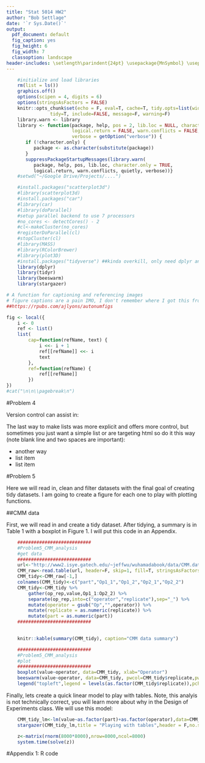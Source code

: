 ```yaml
---
title: "Stat 5014 HW2"
author: "Bob Settlage"
date: '`r Sys.Date()`'
output:
  pdf_document: default
  fig_caption: yes
  fig_height: 6
  fig_width: 7
  classoption: landscape
header-includes: \setlength\parindent{24pt} \usepackage{MnSymbol} \usepackage{mathrsfs}
---
```


```r
    #initialize and load libraries
    rm(list = ls())   
    graphics.off()
    options(scipen = 4, digits = 6)
    options(stringsAsFactors = FALSE)
    knitr::opts_chunk$set(echo = F, eval=T, cache=T, tidy.opts=list(width.cutoff=55),
                tidy=T, include=FALSE, message=F, warning=F)
    library.warn <- library
    library <- function(package, help, pos = 2, lib.loc = NULL, character.only = FALSE,
                        logical.return = FALSE, warn.conflicts = FALSE, quietly = TRUE,
                        verbose = getOption("verbose")) {
       if (!character.only) {
          package <- as.character(substitute(package))
       }
       suppressPackageStartupMessages(library.warn(
          package, help, pos, lib.loc, character.only = TRUE,
          logical.return, warn.conflicts, quietly, verbose))}
    #setwd("~/Google Drive/Projects/....")

    #install.packages("scatterplot3d")
    #library(scatterplot3d)
    #install.packages("car")
    #library(car)
    #library(doParallel)
    #setup parallel backend to use 7 processors
    #no_cores <- detectCores() - 2
    #cl<-makeCluster(no_cores)
    #registerDoParallel(cl)
    #stopCluster(cl)
    #library(MASS)
    #library(RColorBrewer)
    #library(plot3D)
    #install.packages("tidyverse") ##kinda overkill, only need dplyr and tidyr
    library(dplyr)
    library(tidyr)
    library(beeswarm)
    library(stargazer)
```

```r
# A function for captioning and referencing images
# figure captions are a pain IMO, I don't remember where I got this from but it may be referenced here: 
##https://rpubs.com/ajlyons/autonumfigs

fig <- local({
    i <- 0
    ref <- list()
    list(
        cap=function(refName, text) {
            i <<- i + 1
            ref[[refName]] <<- i
            text
        },
        ref=function(refName) {
            ref[[refName]]
        })
})
#cat("\n\n\\pagebreak\n")
```

#Problem 4

Version control can assist in:

\begin{itemize}
    \item first thought  
    \item second thought  
    \item third thought
\end{itemize}

\noindent The last way to make lists was more explicit and offers more control, but sometimes you just want a simple list or are targeting html so do it this way (note blank line and two spaces are important):  

* another way  
* list item  
* list item

#Problem 5

Here we will read in, clean and filter datasets with the final goal of creating tidy datasets.  I am going to create a figure for each one to play with plotting functions.

##CMM data

First, we will read in and create a tidy dataset.  After tidying, a summary is in Table 1 with a boxplot in Figure 1.  I will put this code in an Appendix.
```r
    ########################### 
    #Problem5_CMM_analysis  
    #get data  
    ########################### 
    url<-"http://www2.isye.gatech.edu/~jeffwu/wuhamadabook/data/CMM.dat"
    CMM_raw<-read.table(url, header=F, skip=1, fill=T, stringsAsFactors = F)
    CMM_tidy<-CMM_raw[-1,]
    colnames(CMM_tidy)<-c("part","Op1_1","Op1_2","Op2_1","Op2_2")
    CMM_tidy<-CMM_tidy %>%  
        gather(op_rep,value,Op1_1:Op2_2) %>%  
        separate(op_rep,into=c("operator","replicate"),sep="_") %>%  
        mutate(operator = gsub("Op","",operator)) %>%  
        mutate(replicate = as.numeric(replicate)) %>%  
        mutate(part = as.numeric(part))
    ########################### 
    
```


```r
    knitr::kable(summary(CMM_tidy), caption="CMM data summary")
```


```r
    ########################### 
    #Problem5_CMM_analysis  
    #plot  
    ########################### 
    boxplot(value~operator, data=CMM_tidy, xlab="Operator")
    beeswarm(value~operator, data=CMM_tidy, pwcol=CMM_tidy$replicate,pwpch=as.character(CMM_tidy$part),add=T)
    legend("topleft",legend = levels(as.factor(CMM_tidy$replicate)),pch=20,col=levels(as.factor(CMM_tidy$replicate)))

```

Finally, lets create a quick linear model to play with tables.  Note, this analyis is not technically correct, you will learn more about why in the Design of Experiments class.  We will use this model:

\begin{equation}
y_i=intercept+part_i+operator_i+\epsilon_i
\end{equation}

```r

    CMM_tidy_lm<-lm(value~as.factor(part)+as.factor(operator),data=CMM_tidy)
    stargazer(CMM_tidy_lm,title = "Playing with tables",header = F,no.space=T,single.row=T)
```
  
```r
    z<-matrix(rnorm(8000*8000),nrow=8000,ncol=8000)
    system.time(solve(z))
```
\newpage  
  
  
#Appendix 1: R code  
```r
  
```
